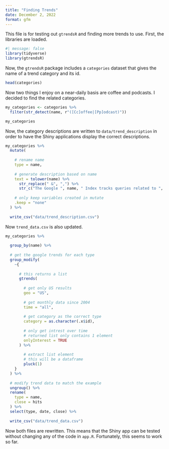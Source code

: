 ```yaml
---
title: "Finding Trends"
date: December 2, 2022
format: gfm
---
```


This file is for testing out `gtrendsR` and finding more trends to use. First, the libraries are loaded.

```r
#| message: false
library(tidyverse)
library(gtrendsR)
```

Now, the `gtrendsR` package includes a `categories` dataset that gives the name of a trend category and its id.

```r
head(categories)
```

Now two things I enjoy on a near-daily basis are coffee and podcasts. I decided to find the related categories.

```r
my_categories <- categories %>%
  filter(str_detect(name, r"([Cc]offee|[Pp]odcast)"))

my_categories
```

Now, the category descriptions are written to `data/trend_description` in order to have the Shiny applications display the correct descriptions.

```r
my_categories %>%
  mutate(
    
    # rename name
    type = name,
    
    # generate description based on name
    text = tolower(name) %>%
      str_replace(" &", ",") %>%
      str_c("The Google ", name, " Index tracks queries related to ", ., ", etc."),
    
    # only keep variables created in mutate
    .keep = "none"
  ) %>%
  
  write_csv("data/trend_description.csv")
```

Now `trend_data.csv` is also updated.

```r
my_categories %>%
  
  group_by(name) %>%
  
  # get the google trends for each type
  group_modify(
    ~{
      
      # this returns a list
      gtrends(
        
        # get only US results
        geo = "US",
        
        # get monthly data since 2004
        time = "all",
        
        # get category as the correct type
        category = as.character(.x$id),
        
        # only get intrest over time
        # returned list only contains 1 element
        onlyInterest = TRUE
      ) %>%
        
        # extract list element
        # this will be a dataframe
        pluck(1)
    }
  ) %>%
  
  # modify trend data to match the example
  ungroup() %>%
  rename(
    type = name,
    close = hits
  ) %>%
  select(type, date, close) %>%
  
  write_csv("data/trend_data.csv")
```

Now both files are rewritten. This means that the Shiny app can be tested without changing any of the code in `app.R`. Fortunately, this seems to work so far.